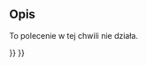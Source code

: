 <languages/>

{{Docnav/pl
|[[Std_MacroAttachDebugger/pl|Przełącz na debuger zewnętrzny]]
|[[Std_MacroStopDebug/pl|Zatrzymaj debugowanie]]
|[[Std_Macro_Menu/pl|Menu Makrodefinicje]]
|IconL=
|IconR=Std_MacroStopDebug.svg
|IconC=Freecad.svg
}}

{{GuiCommand/pl
|Name=Std MacroStartDebug
|Name/pl=Std: Debugowanie makrodefinicjii
|MenuLocation=Makrodefinicje → Debugowanie makrodefinicji
|Workbenches=wszystkie
|Shortcut={{KEY|F6}}
|SeeAlso=[[Std_MacroStopDebug/pl|Zatrzymaj debugowanie]]
}}

<span id="Description"></span>
==Opis==

To polecenie w tej chwili nie działa.


{{Docnav/pl
|[[Std_MacroAttachDebugger/pl|Przełącz na debuger zewnętrzny]]
|[[Std_MacroStopDebug/pl|Zatrzymaj debugowanie]]
|[[Std_Macro_Menu/pl|Menu Makrodefinicje]]
|IconL=
|IconR=Std_MacroStopDebug.svg
|IconC=Freecad.svg
}}

{{Std_Base_navi{{#translation:}}}}
{{Userdocnavi{{#translation:}}}}